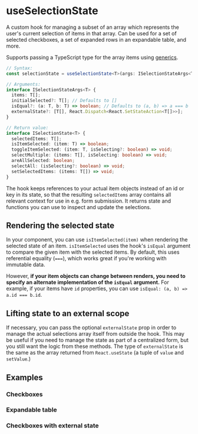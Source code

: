 
<Meta title="Hooks/useSelectionState" component={useSelectionState} />

<PackageMovedAlert />

# useSelectionState

A custom hook for managing a subset of an array which represents the user's current selection of items in that array.
Can be used for a set of selected checkboxes, a set of expanded rows in an expandable table, and more.

Supports passing a TypeScript type for the array items using [generics](https://www.typescriptlang.org/docs/handbook/generics.html).

<!-- Not sure if there is a way to pull in this signature from the source automatically, that'd be better -->

```ts
// Syntax:
const selectionState = useSelectionState<T>(args: ISelectionStateArgs<T>);

// Arguments:
interface ISelectionStateArgs<T> {
  items: T[];
  initialSelected?: T[]; // Defaults to []
  isEqual?: (a: T, b: T) => boolean; // Defaults to (a, b) => a === b
  externalState?: [T[], React.Dispatch<React.SetStateAction<T[]>>];
}

// Return value:
interface ISelectionState<T> {
  selectedItems: T[];
  isItemSelected: (item: T) => boolean;
  toggleItemSelected: (item: T, isSelecting?: boolean) => void;
  selectMultiple: (items: T[], isSelecting: boolean) => void;
  areAllSelected: boolean;
  selectAll: (isSelecting?: boolean) => void;
  setSelectedItems: (items: T[]) => void;
}
```

The hook keeps references to your actual item objects instead of an id or key in its state, so that the
resulting `selectedItems` array contains all relevant context for use in e.g. form submission.
It returns state and functions you can use to inspect and update the selections.

## Rendering the selected state

In your component, you can use `isItemSelected(item)` when rendering the selected state of an item.
`isItemSelected` uses the hook's `isEqual` argument to compare the given item with the selected items.
By default, this uses referential equality (`===`), which works great if you're working with immutable data.

However, **if your item objects can change between renders, you need to specify an alternate implementation of the `isEqual` argument.**
For example, if your items have `id` properties, you can use `isEqual: (a, b) => a.id === b.id`.

## Lifting state to an external scope

If necessary, you can pass the optional `externalState` prop in order to manage the actual selections array itself from outside the hook.
This may be useful if you need to manage the state as part of a centralized form, but you still want the logic from these methods.
The type of `externalState` is the same as the array returned from `React.useState` (a tuple of `value` and `setValue`.)

## Examples

### Checkboxes

<Canvas>
  <Story story={Checkboxes} />
</Canvas>

### Expandable table

<Canvas>
  <Story story={ExpandableTable} />
</Canvas>

### Checkboxes with external state

<Canvas>
  <Story story={ExternalState} />
</Canvas>

<GithubLink path="src/hooks/useSelectionState/useSelectionState.ts" />
